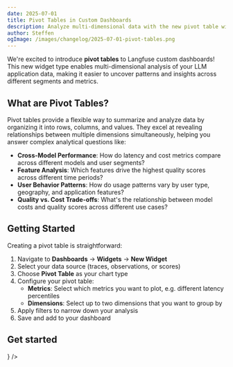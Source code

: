 ```yaml
---
date: 2025-07-01
title: Pivot Tables in Custom Dashboards
description: Analyze multi-dimensional data with the new pivot table widget in Langfuse custom dashboards.
author: Steffen
ogImage: /images/changelog/2025-07-01-pivot-tables.png
---
```



<ChangelogHeader />

We're excited to introduce **pivot tables** to Langfuse custom dashboards!
This new widget type enables multi-dimensional analysis of your LLM application data, making it easier to uncover patterns and insights across different segments and metrics.

## What are Pivot Tables?

Pivot tables provide a flexible way to summarize and analyze data by organizing it into rows, columns, and values.
They excel at revealing relationships between multiple dimensions simultaneously, helping you answer complex analytical questions like:

- **Cross-Model Performance**: How do latency and cost metrics compare across different models and user segments?
- **Feature Analysis**: Which features drive the highest quality scores across different time periods?
- **User Behavior Patterns**: How do usage patterns vary by user type, geography, and application features?
- **Quality vs. Cost Trade-offs**: What's the relationship between model costs and quality scores across different use cases?

## Getting Started

Creating a pivot table is straightforward:

1. Navigate to **Dashboards** → **Widgets** → **New Widget**
2. Select your data source (traces, observations, or scores)
3. Choose **Pivot Table** as your chart type
4. Configure your pivot table:
   - **Metrics**: Select which metrics you want to plot, e.g. different latency percentiles
   - **Dimensions**: Select up to two dimensions that you want to group by
5. Apply filters to narrow down your analysis
6. Save and add to your dashboard

## Get started


<Cards num={1}>
  <Card title="Custom Dashboards Documentation" href="/docs/metrics/features/custom-dashboards" icon={<Book />} />
</Cards>
